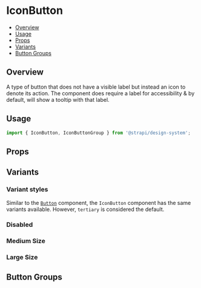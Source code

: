 

<Meta of={IconButtonStories} />

# IconButton

- [Overview](#overview)
- [Usage](#usage)
- [Props](#props)
- [Variants](#variants)
- [Button Groups](#button-groups)

## Overview

A type of button that does not have a visible label but instead an icon to denote its action. The component does require
a label for accessibility & by default, will show a tooltip with that label.

<ViewSource path="components/IconButton" />

## Usage

```js
import { IconButton, IconButtonGroup } from '@strapi/design-system';
```

<Canvas of={IconButtonStories.Base} />

## Props

<ArgTypes of={IconButton} />

## Variants

### Variant styles

Similar to the [`Button`](../?path=/docs/components-button--docs) component, the `IconButton` component has the same
variants available. However, `tertiary` is considered the default.

<Canvas of={IconButtonStories.AllVariants} />

### Disabled

<Canvas of={IconButtonStories.Disabled} />

### Medium Size

<Canvas of={IconButtonStories.SizeMedium} />

### Large Size

<Canvas of={IconButtonStories.SizeLarge} />

## Button Groups

<Canvas of={IconButtonStories.Group} />
